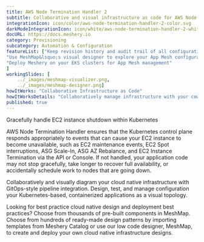 ```yaml
---
title: AWS Node Termination Handler 2  
subtitle: Collaborative and visual infrastructure as code for AWS Node Termination Handler 2
integrationIcon: icon/color/aws-node-termination-handler-2-color.svg
darkModeIntegrationIcon: icon/white/aws-node-termination-handler-2-white.svg
docURL: https://docs.meshery.io
category: Provisioning
subcategory: Automation & Configuration
featureList: ["Keep revision history and audit trail of all configuration changes",
"Use MeshMap&lsquo;s visual designer to explore your App Mesh configuration",
"Deploy Meshery on your EKS clusters for App Mesh management"
]
workingSlides: [
    ../_images/meshmap-visualizer.png,
    ../_images/meshmap-designer.png]
howItWorks: "Collaborative Infrastructure as Code"
howItWorksDetails: "Collaboratively manage infrastructure with your coworkers synchronously sharing the same designs."
published: true
---
```

<p>
    Gracefully handle EC2 instance shutdown within Kubernetes

</p>
<p>AWS Node Termination Handler ensures that the Kubernetes control plane responds appropriately to events that can cause your EC2 instance to become unavailable, such as EC2 maintenance events, EC2 Spot interruptions, ASG Scale-In, ASG AZ Rebalance, and EC2 Instance Termination via the API or Console. If not handled, your application code may not stop gracefully, take longer to recover full availability, or accidentally schedule work to nodes that are going down.
</p>
<p>
    Collaboratively and visually diagram your cloud native infrastructure with GitOps-style pipeline integration. Design, test, and manage configuration your Kubernetes-based, containerized applications as a visual topology.
</p>
<p>
    Looking for best practice cloud native design and deployment best practices? Choose from thousands of pre-built components in MeshMap. Choose from hundreds of ready-made design patterns by importing templates from Meshery Catalog or use our low code designer, MeshMap, to create and deploy your own cloud native infrastructure designs.
</p>
